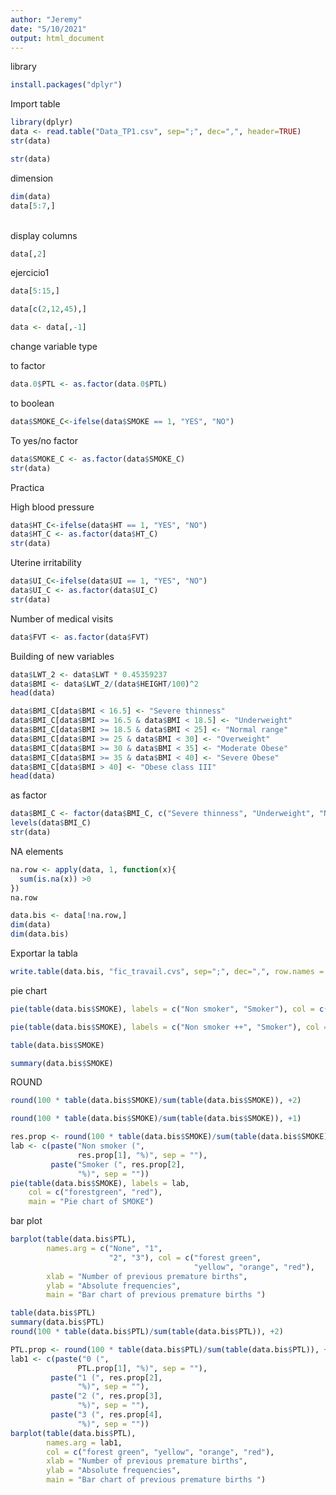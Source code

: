 ---
author: "Jeremy"
date: "5/10/2021"
output: html_document
---

library
```{r}
install.packages("dplyr")
```


Import table

```{r pressure, echo=FALSE}
library(dplyr)
data <- read.table("Data_TP1.csv", sep=";", dec=",", header=TRUE)
str(data)
```

```{r}
str(data)
```
dimension

```{r}
dim(data)
data[5:7,]
```
\
display columns

```{r}
data[,2]
```

ejercicio1

```{r}
data[5:15,]
```


```{r}
data[c(2,12,45),]
```

```{r}
data <- data[,-1]
```

change variable type

to factor

```{r}
data.0$PTL <- as.factor(data.0$PTL)
```

to boolean
```{r}
data$SMOKE_C<-ifelse(data$SMOKE == 1, "YES", "NO")
```

To yes/no factor
```{r}
data$SMOKE_C <- as.factor(data$SMOKE_C)
str(data)
```



Practica

High blood pressure
```{r}
data$HT_C<-ifelse(data$HT == 1, "YES", "NO")
data$HT_C <- as.factor(data$HT_C)
str(data)
```


Uterine irritability
```{r}
data$UI_C<-ifelse(data$UI == 1, "YES", "NO")
data$UI_C <- as.factor(data$UI_C)
str(data)
```

Number of medical visits
```{r}
data$FVT <- as.factor(data$FVT)
```


Building of new variables

```{r}
data$LWT_2 <- data$LWT * 0.45359237
data$BMI <- data$LWT_2/(data$HEIGHT/100)^2
head(data)
```



```{r}
data$BMI_C[data$BMI < 16.5] <- "Severe thinness"
data$BMI_C[data$BMI >= 16.5 & data$BMI < 18.5] <- "Underweight"
data$BMI_C[data$BMI >= 18.5 & data$BMI < 25] <- "Normal range"
data$BMI_C[data$BMI >= 25 & data$BMI < 30] <- "Overweight"
data$BMI_C[data$BMI >= 30 & data$BMI < 35] <- "Moderate Obese"
data$BMI_C[data$BMI >= 35 & data$BMI < 40] <- "Severe Obese"
data$BMI_C[data$BMI > 40] <- "Obese class III"
head(data)
```

as factor
```{r}
data$BMI_C <- factor(data$BMI_C, c("Severe thinness", "Underweight", "Normal range", "Overweight", "Moderate Obese", "Severe Obese", "Obese class III"))
levels(data$BMI_C)
str(data)
```


NA elements
```{r}
na.row <- apply(data, 1, function(x){
  sum(is.na(x)) >0
})
na.row
```

```{r}
data.bis <- data[!na.row,]
dim(data)
dim(data.bis)
```


Exportar la tabla
```{r}
write.table(data.bis, "fic_travail.cvs", sep=";", dec=",", row.names = FALSE)
```

pie chart

```{r}
pie(table(data.bis$SMOKE), labels = c("Non smoker", "Smoker"), col = c("forestgreen", "red"), main = "Pie chart of smoke")
```

```{r}
pie(table(data.bis$SMOKE), labels = c("Non smoker ++", "Smoker"), col = c("blue", "red", main = "Pie chart of smoke"))
```

```{r}

table(data.bis$SMOKE)
```
```{r}
summary(data.bis$SMOKE)
```

ROUND
```{r}
round(100 * table(data.bis$SMOKE)/sum(table(data.bis$SMOKE)), +2)
```

```{r}
round(100 * table(data.bis$SMOKE)/sum(table(data.bis$SMOKE)), +1)
```

```{r}
res.prop <- round(100 * table(data.bis$SMOKE)/sum(table(data.bis$SMOKE)), +2)
lab <- c(paste("Non smoker (",
               res.prop[1], "%)", sep = ""),
         paste("Smoker (", res.prop[2],
               "%)", sep = ""))
pie(table(data.bis$SMOKE), labels = lab,
    col = c("forestgreen", "red"),
    main = "Pie chart of SMOKE")
```

bar plot
```{r}
barplot(table(data.bis$PTL),
        names.arg = c("None", "1", 
                      "2", "3"), col = c("forest green",
                                         "yellow", "orange", "red"),
        xlab = "Number of previous premature births",
        ylab = "Absolute frequencies",
        main = "Bar chart of previous premature births ")
```


```{r}
table(data.bis$PTL)
summary(data.bis$PTL)
round(100 * table(data.bis$PTL)/sum(table(data.bis$PTL)), +2)
```

```{r}
PTL.prop <- round(100 * table(data.bis$PTL)/sum(table(data.bis$PTL)), +2)
lab1 <- c(paste("0 (",
               PTL.prop[1], "%)", sep = ""),
         paste("1 (", res.prop[2],
               "%)", sep = ""),
         paste("2 (", res.prop[3],
               "%)", sep = ""),
         paste("3 (", res.prop[4],
               "%)", sep = ""))
barplot(table(data.bis$PTL),
        names.arg = lab1,
        col = c("forest green", "yellow", "orange", "red"),
        xlab = "Number of previous premature births",
        ylab = "Absolute frequencies",
        main = "Bar chart of previous premature births ")
```






















